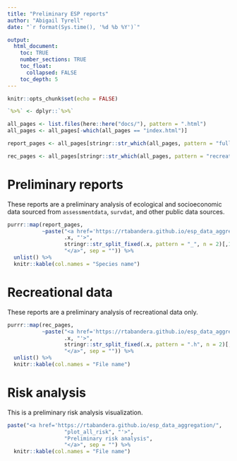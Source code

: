 ```yaml
---
title: "Preliminary ESP reports"
author: "Abigail Tyrell"
date: "`r format(Sys.time(), '%d %b %Y')`"

output: 
  html_document:
    toc: TRUE
    number_sections: TRUE
    toc_float: 
      collapsed: FALSE
    toc_depth: 5
---
```


```r
knitr::opts_chunk$set(echo = FALSE)

`%>%` <- dplyr::`%>%`

all_pages <- list.files(here::here("docs/"), pattern = ".html")
all_pages <- all_pages[-which(all_pages == "index.html")]

report_pages <- all_pages[stringr::str_which(all_pages, pattern = "full.html")]

rec_pages <- all_pages[stringr::str_which(all_pages, pattern = "recreational")]

```

# Preliminary reports
These reports are a preliminary analysis of ecological and socioeconomic data sourced from `assessmentdata`, `survdat`, and other public data sources.

```r
purrr::map(report_pages, 
           ~paste("<a href='https://rtabandera.github.io/esp_data_aggregation/", 
                  .x, "'>",
                  stringr::str_split_fixed(.x, pattern = "_", n = 2)[,1], 
                  "</a>", sep = "")) %>%
  unlist() %>%
  knitr::kable(col.names = "Species name")

```

# Recreational data
These reports are a preliminary analysis of recreational data only.

```r
purrr::map(rec_pages, 
           ~paste("<a href='https://rtabandera.github.io/esp_data_aggregation/", 
                  .x, "'>",
                  stringr::str_split_fixed(.x, pattern = ".h", n = 2)[,1], 
                  "</a>", sep = "")) %>%
  unlist() %>%
  knitr::kable(col.names = "File name")

```

# Risk analysis
This is a preliminary risk analysis visualization.

```r
paste("<a href='https://rtabandera.github.io/esp_data_aggregation/", 
                  "plot_all_risk", "'>",
                  "Preliminary risk analysis", 
                  "</a>", sep = "") %>%
  knitr::kable(col.names = "File name")

```